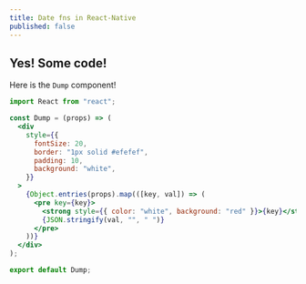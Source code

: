 ```yaml
---
title: Date fns in React-Native
published: false
---
```


## Yes! Some code!

Here is the `Dump` component!

```jsx
import React from "react";

const Dump = (props) => (
  <div
    style={{
      fontSize: 20,
      border: "1px solid #efefef",
      padding: 10,
      background: "white",
    }}
  >
    {Object.entries(props).map(([key, val]) => (
      <pre key={key}>
        <strong style={{ color: "white", background: "red" }}>{key}</strong>
        {JSON.stringify(val, "", " ")}
      </pre>
    ))}
  </div>
);

export default Dump;
```
